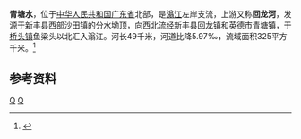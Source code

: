 {{Infobox River
  | river_name      = 青塘水
  | image_name      =
  | image_size      = 
  | caption         = 
  | origin          = [[广东省|广东省]][[新丰县|新丰县]][[沙田镇_(新丰县)|沙田镇]]分水坳顶
  | mouth           = 广东省[[英德市|英德市]][[桥头镇_(英德市)|桥头镇]]鱼梁头以北[[滃江|滃江]]{{coord|24|15|53|N|113|50|05|E}}
  | basin_countries = 广东省新丰县、英德市
  | length          = 49 km
  | elevation       = 
  | mouth_elevation = 
  | discharge       = 10.28 m<sup>3</sup>/s
  | watershed       = 325 km<sup>2</sup>
}}
'''青塘水'''，位于[[中华人民共和国|中华人民共和国]][[广东省|广东省]]北部，是[[滃江|滃江]]左岸支流，上游又称'''回龙河'''，发源于[[新丰县|新丰县]]西部[[沙田镇_(新丰县)|沙田镇]]的分水坳顶，向西北流经新丰县[[回龙镇_(新丰县)|回龙镇]]和[[英德市|英德市]][[青塘镇_(英德市)|青塘镇]]，于[[桥头镇_(英德市)|桥头镇]]鱼梁头以北汇入滃江。河长49千米，河道比降5.97‰，流域面积325平方千米。<ref name="中国河湖大典">{{cite book zh |author=《[[中国河湖大典|中国河湖大典]]》编纂委员会 |title=《中国河湖大典·珠江卷》 |format=M |edition=1 |location=北京 |publisher=中国水利水电出版社 |date=2013年1月 |pages=239页 |id= ISBN 978-7-5170-0561-2}}</ref>

==参考资料==
{{reflist}}
[[Category:北江水系|Q]]
[[Category:广东河流|Q]]
